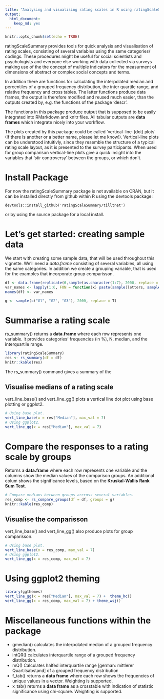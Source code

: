 ```yaml
---
title: "Analysing and visualising rating scales in R using ratingScaleSummary"
output: 
  html_document: 
    keep_md: yes
---
```


```r
knitr::opts_chunk$set(echo = TRUE)
```

ratingScaleSummary provides tools for quick analysis and visualisation of rating scales,
consisting of several variables using the same categories/
codings. These procedures might be useful for social scientists and psychologists
and everyone else working with data collected via surveys making use of the the
concept of multiple indicators for the measurment of dimensions of abstract or
complex social concepts and terms. 

In addition there are functions for calculating the interpolated median
and percentiles of a grouped frequency distribution, the inter quartile range,
and relative frequency and cross tables. The latter functions produce data
frames, the output is therefore modified and reused much easier, than the
outputs created by, e.g. the functions of the package 'descr'.

The functions in this package produce output that is supposed to be easily integrated into
RMarkdown and knitr files. All tabular outputs are **data frames** which integrate nicely into your
workflow.

The plots created by this package could be called 'vertical-line-(dot) plots' (If there is another
or a better name, please let me know!). Vertical-line plots can be understood intuitivly, since
they resemble the structure of a typical rating scale layout, as it is presented to the survey 
participants. When used for group comparison vertical-line plots give a quick insight into the 
variables that 'stir controversy' between the groups, or which don't.

# Install Package

For now the ratingScaleSummary package is not available on CRAN, but it can be
installed directly from github within R using the devtools package:

    devtools::install_github('ratingScaleSummary/tilltnet')

or by using the source package for a local install.

# Let's get started: creating sample data

We start with creating some sample data, that will be used throughout this
vignette. We'll need a *data.frame* consisting of several variables, all using the
same categories. In addition we create a grouping variable, that is used for
the examples that incorporate group comparisson.

```r
df <- data.frame(replicate(6,sample(as.character(1:7), 2000, replace = T, prob = sample(1:100/100, 7))))
var_names <- lapply(1:6, FUN = function(x) paste(sample(letters, sample(6:13, 1)), collapse = ""))
names(df) <- var_names

g <- sample(c("G1", "G2", "G3"), 2000, replace = T)
```


# Summarise a rating scale

rs_summary() returns a **data.frame** where each row
represents one variable. It provides categories' frequencies (in %),
N, median, and the interquartile range.
```r
library(ratingScaleSummary)
res <- rs_summary(df = df)
knitr::kable(res)
```

The rs_summary() command gives a summary of the

## Visualise medians of a rating scale

vert_line_base() and vert_line_gg() plots a vertical line dot plot using base plotting or ggplot2.

```r
# Using base plot.
vert_line_base(x = res["Median"], max_val = 7)
# Using ggplot2.
vert_line_gg(x = res["Median"], max_val = 7)
```

# Compare the responses to a rating scale by groups

Returns a **data.frame** where each row represents one variable
and the columns show the median values of the comparison groups. An additional
colum shows the significance levels, based on the **Kruskal-Wallis** **Rank**
**Sum** **Test**.


```r
# Compare medians between groups accross several variables.
res_comp <- rs_compare_groups(df = df, groups = g)
knitr::kable(res_comp)
```

## Visualise the comparisson

vert_line_base() and vert_line_gg() also produce plots for group comparisson.

```r
# Using base plot.
vert_line_base(x = res_comp, max_val = 7)
# Using ggplot2.
vert_line_gg(x = res_comp, max_val = 7)
```

# Using ggplot2 theming

```r
library(ggthemes)
vert_line_gg(x = res["Median"], max_val = 7) +  theme_hc()
vert_line_gg(x = res_comp, max_val = 7) + theme_wsj()
```


# Miscellaneous functions within the package

 - gmedian() calculates the interpolated median of a grouped
   frequency distribution.
 - intQR() calculates interquartile range of a grouped frequency
   distribution.
 - mQ() Calculates halfed interquartile range [german: mittlerer 
   Quartilsabstand] of a grouped frequency distribution
 - f_tab() returns a **data frame** where each row shows the
   frequencies of unique values in a vector. Weighting is supported.
 - x_tab() returns a **data frame** as a crosstable with indication of 
   statistic significance using chi-square. Weighting is supported.
